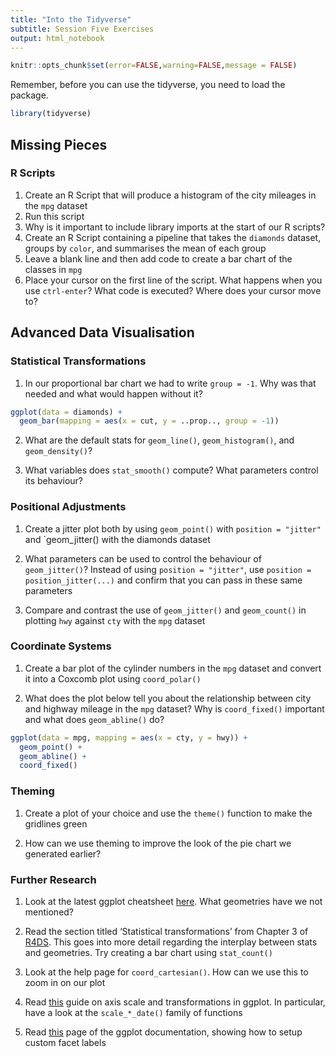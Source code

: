 ```yaml
---
title: "Into the Tidyverse"
subtitle: Session Five Exercises
output: html_notebook
---
```


```r
knitr::opts_chunk$set(error=FALSE,warning=FALSE,message = FALSE)
```

Remember, before you can use the tidyverse, you need to load the package.

```r
library(tidyverse)
```

## Missing Pieces

### R Scripts

1. Create an R Script that will produce a histogram of the city mileages in the `mpg` dataset
2. Run this script
3. Why is it important to include library imports at the start of our R scripts?
4. Create an R Script containing a pipeline that takes the `diamonds` dataset, groups by `color`, and summarises the mean of each group
5. Leave a blank line and then add code to create a bar chart of the classes in `mpg`
6. Place your cursor on the first line of the script. What happens when you use `ctrl-enter`? What code is executed? Where does your cursor move to?


## Advanced Data Visualisation

### Statistical Transformations

1. In our proportional bar chart we had to write `group = -1`. Why was that needed and what would happen without it?

```r
ggplot(data = diamonds) +
  geom_bar(mapping = aes(x = cut, y = ..prop.., group = -1))
```

2. What are the default stats for `geom_line()`, `geom_histogram()`, and `geom_density()`?

3. What variables does `stat_smooth()` compute? What parameters control its behaviour?

### Positional Adjustments

1. Create a jitter plot both by using `geom_point()` with `position = "jitter"` and `geom_jitter() with the diamonds dataset

2. What parameters can be used to control the behaviour of `geom_jitter()`? Instead of using `position = "jitter"`, use `position = position_jitter(...)` and confirm that you can pass in these same parameters

3. Compare and contrast the use of `geom_jitter()` and `geom_count()` in plotting `hwy` against `cty` with the `mpg` dataset

### Coordinate Systems

1. Create a bar plot of the cylinder numbers in the `mpg` dataset and convert it into a Coxcomb plot using `coord_polar()`

2. What does the plot below tell you about the relationship between city and highway mileage in the `mpg` dataset? Why is `coord_fixed()` important and what does `geom_abline()` do?

```r
ggplot(data = mpg, mapping = aes(x = cty, y = hwy)) +
  geom_point() + 
  geom_abline() +
  coord_fixed()
```

### Theming

1. Create a plot of your choice and use the `theme()` function to make the gridlines green

2. How can we use theming to improve the look of the pie chart we generated earlier?


### Further Research

1. Look at the latest ggplot cheatsheet [here](https://rstudio.com/wp-content/uploads/2016/11/ggplot2-cheatsheet-2.1.pdf). What geometries have we not mentioned? 

2. Read the section titled 'Statistical transformations' from Chapter 3 of [R4DS](https://r4ds.had.co.nz/data-visualisation.html). This goes into more detail regarding the interplay between stats and geometries. Try creating a bar chart using `stat_count()`

3. Look at the help page for `coord_cartesian()`. How can we use this to zoom in on our plot

4. Read [this](http://www.sthda.com/english/wiki/ggplot2-axis-scales-and-transformations) guide on axis scale and transformations in ggplot. In particular, have a look at the `scale_*_date()` family of functions

5. Read [this](https://ggplot2.tidyverse.org/reference/labeller.html) page of the ggplot documentation, showing how to setup custom facet labels
